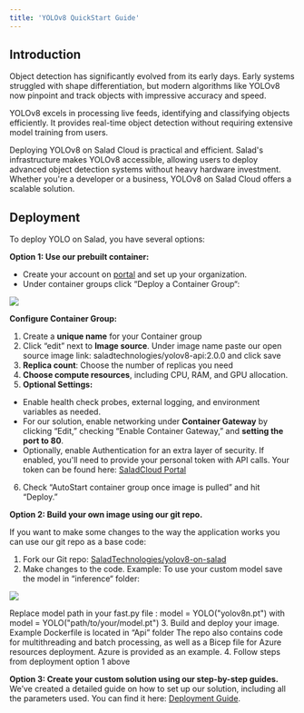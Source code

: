 ```yaml
---
title: 'YOLOv8 QuickStart Guide'
---
```


## **Introduction**

Object detection has significantly evolved from its early days. Early systems struggled with shape differentiation, but
modern algorithms like YOLOv8 now pinpoint and track objects with impressive accuracy and speed.

YOLOv8 excels in processing live feeds, identifying and classifying objects efficiently. It provides real-time object
detection without requiring extensive model training from users.

Deploying YOLOv8 on Salad Cloud is practical and efficient. Salad's infrastructure makes YOLOv8 accessible, allowing
users to deploy advanced object detection systems without heavy hardware investment. Whether you're a developer or a
business, YOLOv8 on Salad Cloud offers a scalable solution.

## **Deployment**

To deploy YOLO on Salad, you have several options:

**Option 1: Use our prebuilt container:**

- Create your account on [portal](https://portal.salad.com/) and set up your organization.
- Under container groups click “Deploy a Container Group“:

<img src="/container-engine/images/72bde49-image-20231110-194241.png" />

**Configure Container Group:**

1. Create a **unique name** for your Container group
2. Click “edit” next to **Image source**. Under image name paste our open source image link:
   saladtechnologies/yolov8-api:2.0.0 and click save
3. **Replica count**: Choose the number of replicas you need
4. **Choose compute resources**, including CPU, RAM, and GPU allocation.
5. **Optional Settings:**

- Enable health check probes, external logging, and environment variables as needed.
- For our solution, enable networking under **Container Gateway** by clicking “Edit,” checking “Enable Container
  Gateway,” and **setting the port to 80**.
- Optionally, enable Authentication for an extra layer of security. If enabled, you'll need to provide your personal
  token with API calls. Your token can be found here: [SaladCloud Portal](https://portal.salad.com/api-key)

6. Check “AutoStart container group once image is pulled” and hit “Deploy.”

**Option 2: Build your own image using our git repo.**

If you want to make some changes to the way the application works you can use our git repo as a base code:

1. Fork our Git repo: [SaladTechnologies/yolov8-on-salad](https://github.com/SaladTechnologies/yolov8-on-salad)
2. Make changes to the code. Example: To use your custom model save the model in “inference“ folder:

<img src="/container-engine/images/yolo_repo.png" />

Replace model path in your fast.py file : model = YOLO("yolov8n.pt") with model = YOLO("path/to/your/model.pt") 3. Build
and deploy your image. Example Dockerfile is located in “Api” folder The repo also contains code for multithreading and
batch processing, as well as a Bicep file for Azure resources deployment. Azure is provided as an example. 4. Follow
steps from deployment option 1 above

**Option 3: Create your custom solution using our step-by-step guides.** We’ve created a detailed guide on how to set up
our solution, including all the parameters used. You can find it here:
[Deployment Guide](https://docs.salad.com/container-engine/guides/yolov8/deployment-tutorial).
